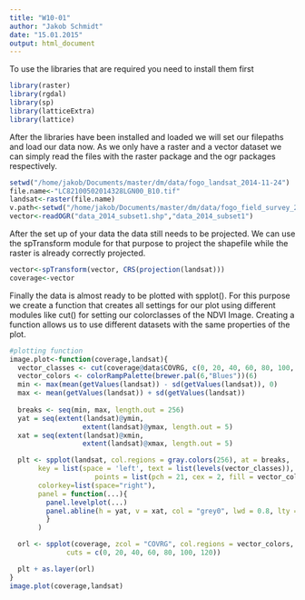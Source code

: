 ```yaml
---
title: "W10-01"
author: "Jakob Schmidt"
date: "15.01.2015"
output: html_document
---
```

To use the libraries that are required you need to install them first

```r
library(raster)
library(rgdal)
library(sp)
library(latticeExtra)
library(lattice)
```
After the libraries have been installed and loaded we will set our filepaths and load our data now.
As we only have a raster and a vector dataset we can simply read the files with the
raster package and the ogr packages respectively.

```r
setwd("/home/jakob/Documents/master/dm/data/fogo_landsat_2014-11-24")
file.name<-"LC82100502014328LGN00_B10.tif"
landsat<-raster(file.name)
v.path<-setwd("/home/jakob/Documents/master/dm/data/fogo_field_survey_2014")
vector<-readOGR("data_2014_subset1.shp","data_2014_subset1")
```
After the set up of your data the data still needs to be projected.
We can use the spTransform module for that purpose to project the shapefile while the raster is already correctly projected.
```r
vector<-spTransform(vector, CRS(projection(landsat)))
coverage<-vector
```
Finally the data is almost ready to be plotted with spplot(). 
For this purpose we create a function that creates all settings for our plot using
different modules like cut() for setting our colorclasses of the NDVI Image.
Creating a function allows us to use different datasets with the same properties of the plot.
```r
#plotting function
image.plot<-function(coverage,landsat){
  vector_classes <- cut(coverage@data$COVRG, c(0, 20, 40, 60, 80, 100, 120))
  vector_colors <- colorRampPalette(brewer.pal(6,"Blues"))(6)
  min <- max(mean(getValues(landsat)) - sd(getValues(landsat)), 0)
  max <- mean(getValues(landsat)) + sd(getValues(landsat))
  
  breaks <- seq(min, max, length.out = 256)
  yat = seq(extent(landsat)@ymin, 
                  extent(landsat)@ymax, length.out = 5)
  xat = seq(extent(landsat)@xmin, 
                  extent(landsat)@xmax, length.out = 5)

  plt <- spplot(landsat, col.regions = gray.colors(256), at = breaks,
       key = list(space = 'left', text = list(levels(vector_classes)), 
                     points = list(pch = 21, cex = 2, fill = vector_colors)),
       colorkey=list(space="right"),
       panel = function(...){
         panel.levelplot(...)
         panel.abline(h = yat, v = xat, col = "grey0", lwd = 0.8, lty = 3) 
         }
       )

  orl <- spplot(coverage, zcol = "COVRG", col.regions = vector_colors, 
              cuts = c(0, 20, 40, 60, 80, 100, 120))

  plt + as.layer(orl)
}
image.plot(coverage,landsat)
```
